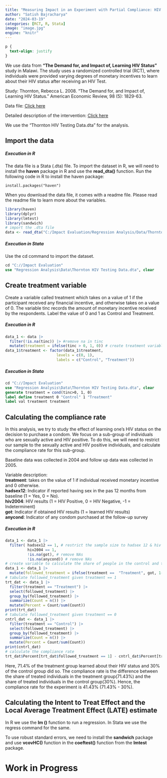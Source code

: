 ```yaml
---
title: "Measuring Impact in an Experiment with Partial Compliance: HIV Status and Changes in Sexual Behavior"
author: "Satish Bajracharya"
date: "2024-03-19"
categories: [RCT, R, Stata]
image: "image.jpg"
engine: "knitr"
---
```

```css
p {
  text-align: justify
}
```

We use data from **"The Demand for, and Impact of, Learning HIV Status"** study in Malawi. The study uses a randomized controlled trial (RCT), where individuals were provided varying degrees of monetary incentives to learn about their HIV status after receiving an HIV Test. 

::: callout-note
Study: Thornton, Rebecca L. 2008. “The Demand for, and Impact of, Learning HIV Status.” American Economic Review, 98 (5): 1829-63. 

Data file: [Click here](https://www.aeaweb.org/aer/data/dec08/20060732_data.zip)

Detailed description of the intervention: [Click here](https://www.povertyactionlab.org/evaluation/demand-and-impact-learning-hiv-status-malawi)
:::

We use the "Thornton HIV Testing Data.dta" for the analysis.

## Import the data

##### Execution in R

The data file is a Stata (.dta) file. To import the dataset in R, we will need to install the **haven** package in R and use the **read_dta()** function. Run the following code in R to install the haven package:

```
install.packages("haven")
```

When you download the data file, it comes with a readme file. Please read the readme file to learn more about the variables. 


```r
library(haven)
library(dplyr)
library(lmtest)
library(sandwich)
# import the .dta file
data <- read_dta("C:/Impact Evaluation/Regression Analysis/Data/Thornton HIV Testing Data.dta")
```

##### Execution in Stata

Use the cd command to import the dataset. 

```stata
cd "C://Impact Evaluation"
use "Regression Analysis\Data\Thornton HIV Testing Data.dta", clear 
```

## Create treatment variable

Create a variable called treatment which takes on a value of 1 if the participant received any financial incentive, and otherwise takes on a value of 0. The variable tinc records the amount of monetary incentive received by the respondents. Label the value of 0 and 1 as Control and Treatment. 

##### Execution in R

```r
data_1 <- data |>
  filter(!is.na(tinc)) |> #remove na in tinc
  mutate(treatment = ifelse(tinc > 0, 1, 0)) # create treatment variable
data_1$treatment <- factor(data_1$treatment, 
                       levels = c(0, 1),
                       labels = c("Control", "Treatment"))
```

##### Execution in Stata

```stata
cd "C://Impact Evaluation"
use "Regression Analysis\Data\Thornton HIV Testing Data.dta", clear
generate treatment = cond(tinc>0, 1, 0)
label define treatment 0 "Control" 1 "Treatment"
label val treatment treatment
```

## Calculating the compliance rate

In this analysis, we try to study the effect of learning one's HIV status on the decision to purchase a condom. We focus on a sub-group of individuals who are sexually active and HIV positive. To do this, we will need to restrict our sample to the sexually active and HIV positive individuals, and calculate the compliance rate for this sub-group. 

::: callout-note
Baseline data was collected in 2004 and follow up data was collected in 2005.

Variable description:  
**treatment**: takes on the value of 1 if individual received monetary incentive and 0 otherwise.  
**hadsex12**: Indicator if reported having sex in the pas 12 months from baseline (1 = Yes, 0 = No).  
**hiv2004**: HIV results (1 = HIV Positive, 0 = HIV Negative, -1 = Indeterminent)  
**got**: Indicator if obtained HIV results (1 = learned HIV results)  
**anycond**: Indicator of any condom purchased at the follow-up survey
:::

##### Execution in R

```r
data_1 <- data_1 |>
  filter( hadsex12 == 1, # restrict the sample size to hadsex 12 & hiv 2004
          hiv2004 == 1,
          !is.na(got), # remove NAs
          !is.na(anycond)) # remove NAs
# create variable to calculate the share of people in the control and treatment group
data_1 <- data_1 |>
  mutate(followed_treatment = ifelse(treatment ==  "Treatment", got, 1-got)) 
# tabulate followed_treatment given treatment == 1
trt_dat <- data_1 |>
  filter(treatment == "Treatment") |>
  select(followed_treatment) |>
  group_by(followed_treatment) |>
  summarize(Count = n()) |>
  mutate(Percent = Count/sum(Count))
print(trt_dat) 
# tabulate followed_treatment given treatment == 0
cntrl_dat <- data_1 |>
  filter(treatment == "Control") |>
  select(followed_treatment) |>
  group_by(followed_treatment) |>
  summarize(Count = n()) |>
  mutate(Percent = Count/sum(Count))
print(cntrl_dat)
# calculate the compliance rate
trt_dat$Percent[trt_dat$followed_treatment == 1] - cntrl_dat$Percent[trt_dat$followed_treatment == 0]
```

Here, 71.4% of the treatment group learned about their HIV status and 30% of the control group did so. The compliance rate is the difference between the share of treated individuals in the treatment group(71.43%) and the share of treated individuals in the control group(30%). Hence, the compliance rate for the experiment is 41.43% (71.43% - 30%).

## Calculating the Intent to Treat Effect and the Local Average Treatment Effect (LATE) estimate

In R we use the **lm ()** function to run a regression. In Stata we use the regress command for the same.

To use robust standard errors, we need to install the **sandwich** package and use **vcovHC()** function in the **coeftest()** function from the **lmtest** package. 

# Work in Progress